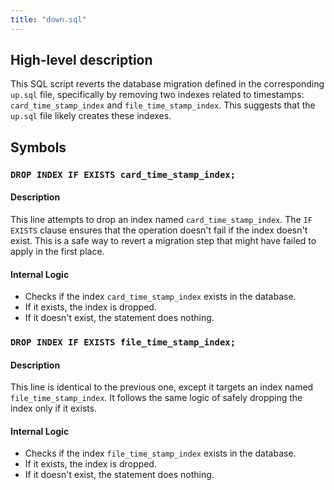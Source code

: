 ```yaml
---
title: "down.sql"
---
```


## High-level description
This SQL script reverts the database migration defined in the corresponding `up.sql` file, specifically by removing two indexes related to timestamps: `card_time_stamp_index` and `file_time_stamp_index`. This suggests that the `up.sql` file likely creates these indexes.

## Symbols

### `DROP INDEX IF EXISTS card_time_stamp_index;`
#### Description
This line attempts to drop an index named `card_time_stamp_index`. The `IF EXISTS` clause ensures that the operation doesn't fail if the index doesn't exist. This is a safe way to revert a migration step that might have failed to apply in the first place.

#### Internal Logic
- Checks if the index `card_time_stamp_index` exists in the database.
- If it exists, the index is dropped.
- If it doesn't exist, the statement does nothing.

### `DROP INDEX IF EXISTS file_time_stamp_index;`
#### Description
This line is identical to the previous one, except it targets an index named `file_time_stamp_index`. It follows the same logic of safely dropping the index only if it exists.
#### Internal Logic
- Checks if the index `file_time_stamp_index` exists in the database.
- If it exists, the index is dropped.
- If it doesn't exist, the statement does nothing.
